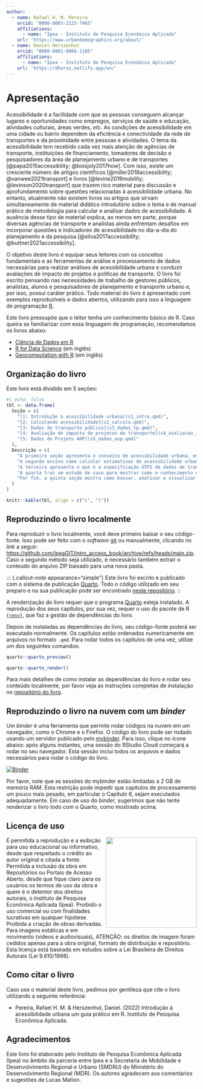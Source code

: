 ```yaml
---
author:
  - name: Rafael H. M. Pereira
    orcid: "0000-0003-2125-7465"
    affiliations:
      - name: "Ipea - Instituto de Pesquisa Econômica Aplicada"
    url: 'https://www.urbandemographics.org/about/'
  - name: Daniel Herszenhut
    orcid: "0000-0001-8066-1105"
    affiliations:
      - name: "Ipea - Instituto de Pesquisa Econômica Aplicada"
    url: 'https://dhersz.netlify.app/en/'
---
```


# Apresentação {.unnumbered}

Acessibilidade é a facilidade com que as pessoas conseguem alcançar lugares e oportunidades como empregos, serviços de saúde e educação, atividades culturais, áreas verdes, *etc*. As condições de acessibilidade em uma cidade ou bairro dependem da eficiência e conectividade da rede de transportes e da proximidade entre pessoas e atividades. O tema da acessibilidade tem recebido cada vez mais atenção de agências de transporte, instituições de financiamento, tomadores de decisão e pesquisadores da área de planejamento urbano e de transportes [@papa2015accessibility; @boisjoly2017how]. Com isso, existe um crescente número de artigos científicos [@miller2018accessibility; @vanwee2021transport] e livros [@levine2019mobility; @levinson2020transport] que trazem rico material para discussão e aprofundamento sobre questões relacionadas à acessibilidade urbana. No entanto, atualmente não existem livros ou artigos que sirvam simultaneamente de material didático introdutório sobre o tema e de manual prático de metodologia para calcular e analisar dados de acessibilidade. A ausência desse tipo de material explica, ao menos em parte, porque diversas agências de transporte e analistas ainda enfrentam desafios em incorporar questões e indicadores de acessibilidade no dia-a-dia do planejamento e da pesquisa [@silva2017accessibility; @buttner2021accessibility].

O objetivo deste livro é equipar seus leitores com os conceitos fundamentais e as ferramentas de análise e processamento de dados necessárias para realizar análises de acessibilidade urbana e conduzir avaliações de impacto de projetos e políticas de transporte. O livro foi escrito pensando nas necessidades de trabalho de gestores públicos, analistas, alunos e pesquisadores de planejamento e transporte urbano e, por isso, possui caráter prático. Todo material do livro é apresentado com exemplos reproduzíveis e dados abertos, utilizando para isso a linguagem de programação [R](https://www.r-project.org/).

::: {.callout-important appearance="simple"}
Este livro pressupõe que o leitor tenha um conhecimento básico de R. Caso queira se familiarizar com essa linguagem de programação, recomendamos os livros abaixo:

- [Ciência de Dados em R](https://livro.curso-r.com/)
- [R for Data Science](https://r4ds.had.co.nz/) (em inglês)
- [Geocomputation with R](https://geocompr.robinlovelace.net/) (em inglês)
:::

## Organização do livro

Este livro está dividido em 5 seções:

```r
#| echo: false
tbl <- data.frame(
  Seção = c(
  	"[1: Introdução à acessibilidade urbana](s1_intro.qmd)",
  	"[2: Calculando acessibilidade](s2_calculo.qmd)",
  	"[3: Dados de transporte público](s3_dados_tp.qmd)",
  	"[4: Avaliação de impacto de projetos de transporte](s4_avaliacao_impacto.qmd)",
  	"[5: Dados do Projeto AOP](s5_dados_aop.qmd)"
  ),
  Descrição = c(
	"A primeira seção apresenta o conceito de acessibilidade urbana, esclarece as diferenças entre acessibilidade e mobilidade, e apresenta os principais indicadores usados para medir a acessibilidade urbana.",
	"A segunda ensina como calcular estimativas de acessibilidade urbana em R usando os pacotes `{r5r}` e `{accessibility}` a partir de dados públicos abertos, e como visualizar os resultados com mapas e gráficos.",
	"A terceira apresenta o que é a especificação GTFS de dados de transporte público, e mostra como trabalhar e analisar dados de GTFS usando o pacote `{gtfstools}`.",
	"A quarta traz um estudo de caso para mostrar como o conhecimento dos capítulos anteriores pode ser utilizado para avaliar o impacto de políticas públicas sobre as condições de acessibilidade urbana.",
	"Por fim, a quinta seção mostra como baixar, analisar e visualizar os dados do projeto Acesso a Oportunidades para analisar a distribuição espacial e socioeconômica das condições de acesso a oportunidades nas cidades brasileiras."
  )
)

knitr::kable(tbl, align = c("c", "l"))
```



## Reproduzindo o livro localmente

Para reproduzir o livro localmente, você deve primeiro baixar o seu código-fonte. Isso pode ser feito com o *software* [git](https://git-scm.com/) ou manualmente, clicando no *link* a seguir: <https://github.com/ipeaGIT/intro_access_book/archive/refs/heads/main.zip>. Caso o segundo método seja utilizado, é necessário também extrair o conteúdo do arquivo ZIP baixado para uma nova pasta.

::: {.callout-note appearance="simple"}
Este livro foi escrito e publicado com o sistema de publicação [Quarto](https://quarto.org). Todo o código utilizado em seu preparo e na sua publicação pode ser encontrado [neste repositório](https://github.com/ipeaGIT/intro_access_book). 
::

A renderização do livro requer que o programa [Quarto](https://quarto.org/) esteja instalado. A reprodução dos seus capítulos, por sua vez, requer o uso do pacote de R [`{renv}`](https://rstudio.github.io/renv/index.html), que faz a gestão de dependências do livro.

Depois de instaladas as dependências do livro, seu código-fonte poderá ser executado normalmente. Os capítulos estão ordenados numericamente em arquivos no formato `.qmd`. Para rodar todos os capítulos de uma vez, utilize um dos seguintes comandos:

```r
quarto::quarto_preview()

quarto::quarto_render()
```

Para mais detalhes de como instalar as dependências do livro e rodar seu conteúdo localmente, por favor veja as instruções completas de instalação no [repositório do livro](https://github.com/ipeaGIT/intro_access_book).

## Reproduzindo o livro na nuvem com um *binder*

Um *binder* é uma ferramenta que permite rodar códigos na nuvem em um navegador, como o Chrome e o Firefox. O código do livro pode ser rodado usando um servidor publicado pelo [mybinder](https://mybinder.org/). Para isso, clique no ícone abaixo: após alguns instantes, uma sessão do RStudio Cloud começará a rodar no seu navegador. Esta sessão inclui todos os arquivos e dados necessários para rodar o código do livro.

[![Binder](https://mybinder.org/badge_logo.svg)](https://mybinder.org/v2/gh/ipeaGIT/intro_access_book/HEAD?urlpath=rstudio)

Por favor, note que as sessões do mybinder estão limitadas a 2 GB de memória RAM. Esta restrição pode impedir que capítulos de processamento um pouco mais pesado, em particular o Capítulo 6, sejam executados adequadamente. Em caso de uso do *binder*, sugerimos que não tente renderizar o livro todo com o Quarto, como mostrado acima.

## Licença de uso

<img align="right" src="images/ipea_logo.png" width="240">
É permitida a reprodução e a exibição para uso educacional ou informativo, desde que respeitado o crédito ao autor original e citada a fonte. Permitida a inclusão da obra em Repositórios ou Portais de Acesso Aberto, desde que fique claro para os usuários os termos de uso da obra e quem é o detentor dos direitos autorais, o Instituto de Pesquisa Econômica Aplicada (Ipea). Proibido o uso comercial ou com finalidades lucrativas em qualquer hipótese. Proibida a criação de obras derivadas. Para imagens estáticas e em movimento (vídeos e audiovisuais), ATENÇÃO: os direitos de imagem foram cedidos apenas para a obra original, formato de distribuição e repositório. Esta licença está baseada em estudos sobre a Lei Brasileira de Direitos Autorais (Lei 9.610/1998).

## Como citar o livro

Caso use o material deste livro, pedimos por gentileza que cite o livro utilizando a seguinte referência:

- Pereira, Rafael H. M. & Herszenhut, Daniel. (2022) Introdução à acessibilidade urbana um guia prático em R. Instituto de Pesquisa Econômica Aplicada.

## Agradecimentos

Este livro foi elaborado pelo Instituto de Pesquisa Econômica Aplicada (Ipea) no âmbito da parceria entre Ipea e a Secretaria de Mobilidade e Desenvolvimento Regional e Urbano (SMDRU) do Ministério do Desenvolvimento Regional (MDR). Os autores agradecem aos comentários e sugestões de Lucas Mation.

